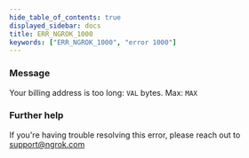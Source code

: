 ```yaml
---
hide_table_of_contents: true
displayed_sidebar: docs
title: ERR_NGROK_1000
keywords: ["ERR_NGROK_1000", "error 1000"]
---
```


### Message

Your billing address is too long: `VAL` bytes. Max: `MAX`

### Further help

If you're having trouble resolving this error, please reach out to [support@ngrok.com](mailto:support@ngrok.com?subject=Help%20with%20ERR_NGROK_1000)
